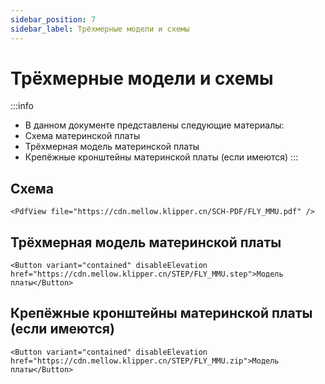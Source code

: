 ```yaml
---
sidebar_position: 7
sidebar_label: Трёхмерные модели и схемы
---
```




# Трёхмерные модели и схемы

:::info
* В данном документе представлены следующие материалы:
* Схема материнской платы
* Трёхмерная модель материнской платы
* Крепёжные кронштейны материнской платы (если имеются)
:::

## Схема

    <PdfView file="https://cdn.mellow.klipper.cn/SCH-PDF/FLY_MMU.pdf" />


## Трёхмерная модель материнской платы

    <Button variant="contained" disableElevation href="https://cdn.mellow.klipper.cn/STEP/FLY_MMU.step">Модель платы</Button>


## Крепёжные кронштейны материнской платы (если имеются)

    <Button variant="contained" disableElevation href="https://cdn.mellow.klipper.cn/STEP/FLY_MMU.zip">Модель платы</Button>